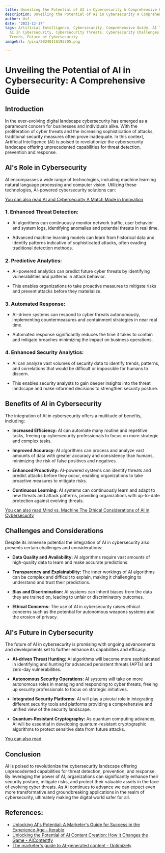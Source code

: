 ```yaml
---
title: Unveiling the Potential of AI in Cybersecurity A Comprehensive Guide
description: Unveiling the Potential of AI in Cybersecurity A Comprehensive Guide
author: Usf
date: '2023-12-17'
tags: Artificial Intelligence, Cybersecurity, Comprehensive Guide, AI Tools, AI Techniques,
  AI in Cybersecurity, Cybersecurity Threats, Cybersecurity Challenges, Cybersecurity
  Trends, Future of Cybersecurity
imageUrl: /pixa/20240116193305.png

---
```

# Unveiling the Potential of AI  in Cybersecurity: A Comprehensive Guide

##  Introduction

In  the ever-evolving digital landscape  cybersecurity has emerged  as a paramount concern  for businesses and individuals alike.  With  the proliferation of cyber  threats and the increasing  sophistication of attacks, traditional security measures often prove inadequate.  In this context, Artificial Intelligence (AI) is poised to  revolutionize the cybersecurity landscape  offering unprecedented capabilities for threat detection,  prevention and response.

## AI's Role in Cybersecurity

AI encompasses a wide range of technologies, including machine learning natural  language processing and computer vision.   Utilizing these technologies, AI-powered  cybersecurity solutions can:

[You can also read AI and Cybersecurity A Match  Made in Innovation](AI%20and%20Cybersecurity%20A%20Match%20Made%20in%20Innovation)


### 1. Enhanced Threat Detection:

- AI algorithms can continuously monitor network traffic, user behavior and  system  logs, identifying anomalies and potential threats in  real time.

- Advanced machine learning models can learn from historical data  and identify patterns indicative of sophisticated attacks, often evading traditional  detection methods.

### 2. Predictive Analytics:

- AI-powered analytics can predict future  cyber threats by identifying vulnerabilities and patterns in attack behavior.

- This  enables organizations to take proactive measures to  mitigate risks and prevent attacks before they materialize.

### 3. Automated Response:

- AI-driven systems can respond to cyber threats autonomously, implementing countermeasures and  containment  strategies in near real time.

- Automated response significantly reduces the time it takes to contain and mitigate breaches minimizing the impact on business operations.

### 4. Enhanced Security Analytics:

-  AI can analyze vast volumes of security data to identify trends, patterns, and correlations  that would be difficult or impossible  for humans to discern.

- This enables security analysts  to gain deeper insights  into the threat landscape and make informed decisions to strengthen security posture.

## Benefits of AI in Cybersecurity

The  integration of AI in  cybersecurity offers a multitude of benefits,  including:

- **Increased Efficiency:** AI can automate many routine and repetitive tasks, freeing up cybersecurity professionals to focus on more strategic and complex tasks.

- **Improved Accuracy:** AI algorithms can process and analyze vast amounts of data with greater accuracy and consistency than  humans, minimizing  the risk of false positives and negatives.

- **Enhanced Proactivity:** AI-powered systems can identify threats and predict attacks before they occur, enabling organizations to take proactive measures  to mitigate risks.

- **Continuous Learning:** AI systems can continuously learn  and adapt to new threats and attack patterns,  providing organizations  with up-to-date protection against evolving threats.

[You can also read Mind vs. Machine The Ethical Considerations of AI in Cybersecurity](Mind%20vs.%20Machine%20The%20Ethical%20Considerations%20of%20AI%20in%20Cybersecurity)


## Challenges  and Considerations

Despite its immense potential the integration of AI  in cybersecurity also presents certain challenges  and considerations:

- **Data Quality and Availability:**  AI algorithms require vast amounts of high-quality data to learn and make accurate predictions.

- **Transparency and Explainability:** The inner workings of AI algorithms can be complex and difficult to explain, making it challenging to understand and trust their predictions.

- **Bias and Discrimination:** AI systems can inherit biases from the data they are trained on, leading to unfair  or discriminatory outcomes.

- **Ethical Concerns:** The use of  AI in cybersecurity raises ethical concerns  such  as the potential for autonomous weapons systems and the erosion  of privacy.

## AI's Future in Cybersecurity

The future  of AI in cybersecurity  is promising with ongoing advancements and  developments set to further enhance  its capabilities and  efficacy.

- **AI-driven Threat Hunting:**  AI algorithms will  become more sophisticated in identifying and hunting for advanced persistent threats (APTs) and  zero-day vulnerabilities.

- **Autonomous  Security Operations:** AI systems will take on more autonomous roles in managing and responding  to cyber threats, freeing up security professionals to focus on strategic initiatives.

- **Integrated Security Platforms:** AI will  play a pivotal role in integrating different security tools and platforms providing a comprehensive and unified view of the security landscape.

-  **Quantum-Resistant Cryptography:** As quantum computing advances, AI will be essential in developing quantum-resistant cryptographic algorithms to protect sensitive data  from future attacks.

[You can also read ]()


## Conclusion

AI is poised  to revolutionize the cybersecurity landscape offering unprecedented capabilities  for threat detection, prevention, and response. By leveraging the power of AI, organizations can significantly enhance their security posture, mitigate  risks, and protect their valuable assets in the face of evolving  cyber threats. As AI continues to advance we can expect even more transformative and  groundbreaking applications in the realm of cybersecurity, ultimately making the digital world safer for all.

## References:
- [Unlocking AI's Potential: A Marketer's Guide for Success in the Experience Age - Iterable](https://iterable.com/webinars/unlocking-ais-potential-a-marketers-guide-for-success-in-the-experience-age/)
- [Unlocking the Potential of AI Content Creation: How It Changes the Game - AIContentfy](https://aicontentfy.com/en/blog/unlocking-potential-of-ai-content-creation-how-it-changes-game)
- [The marketer's guide to AI-generated content - Optimizely](https://www.optimizely.com/the-marketers-complete-guide-to-ai-generated-content-creation/)
